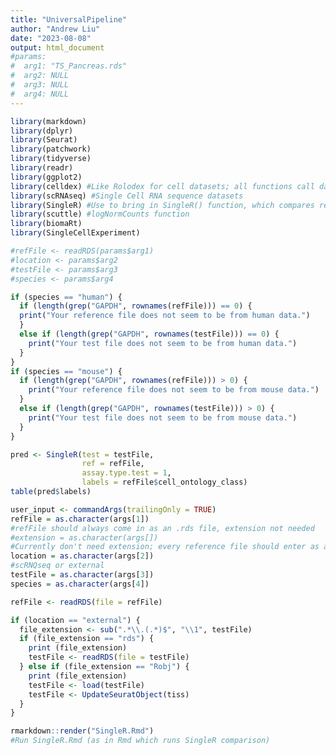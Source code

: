 ```yaml
---
title: "UniversalPipeline"
author: "Andrew Liu"
date: "2023-08-08"
output: html_document
#params:
#  arg1: "TS_Pancreas.rds"
#  arg2: NULL
#  arg3: NULL
#  arg4: NULL
---
```

```r
library(markdown)
library(dplyr)
library(Seurat)
library(patchwork)
library(tidyverse)
library(readr)
library(ggplot2)
library(celldex) #Like Rolodex for cell datasets; all functions call datasets
library(scRNAseq) #Single Cell RNA sequence datasets
library(SingleR) #Use to bring in SingleR() function, which compares reference and test data for gene similarity
library(scuttle) #logNormCounts function
library(biomaRt)
library(SingleCellExperiment)
```


```r
#refFile <- readRDS(params$arg1)
#location <- params$arg2
#testFile <- params$arg3
#species <- params$arg4
```

```r
if (species == "human") {
  if (length(grep("GAPDH", rownames(refFile))) == 0) {
  print("Your reference file does not seem to be from human data.")
  }
  else if (length(grep("GAPDH", rownames(testFile))) == 0) {
    print("Your test file does not seem to be from human data.")
  }
}
if (species == "mouse") {
  if (length(grep("GAPDH", rownames(refFile))) > 0) {
    print("Your reference file does not seem to be from mouse data.")
  }
  else if (length(grep("GAPDH", rownames(testFile))) > 0) {
    print("Your test file does not seem to be from mouse data.")
  }
}

pred <- SingleR(test = testFile,
                ref = refFile,
                assay.type.test = 1,
                labels = refFile$cell_ontology_class)
table(pred$labels)
```

```r
user_input <- commandArgs(trailingOnly = TRUE)
refFile = as.character(args[1])
#refFile should always come in as an .rds file, extension not needed
#extension = as.character(args[])
#Currently don't need extension; every reference file should enter as an rds file
location = as.character(args[2])
#scRNQseq or external
testFile = as.character(args[3])
species = as.character(args[4])

refFile <- readRDS(file = refFile)

if (location == "external") {
  file_extension <- sub(".*\\.(.*)$", "\\1", testFile)
  if (file_extension == "rds") {
    print (file_extension)
    testFile <- readRDS(file = testFile)
  } else if (file_extension == "Robj") {
    print (file_extension)
    testFile <- load(testFile)
    testFile <- UpdateSeuratObject(tiss)
  }
}

rmarkdown::render("SingleR.Rmd")
#Run SingleR.Rmd (as in Rmd which runs SingleR comparison)
```